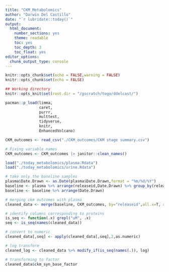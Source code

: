 ```yaml
---
title: "CKM_Metabolomics"
author: "Darwin Del Castillo"
date: "`r lubridate::today()`"
output:
  html_document:
    number_sections: yes
    theme: readable
    toc: yes
    toc_depth: 3
    toc_float: yes
editor_options: 
  chunk_output_type: console
---
```

```r
knitr::opts_chunk$set(echo = FALSE,warning = FALSE)
knitr::opts_chunk$set(echo = FALSE)

## Working directory
knitr::opts_knit$set(root.dir = "/gscratch/togo/ddelcast/")

```

```r
pacman::p_load(limma,
               caret,
               purrr,
               multtest,
               tidyverse,
               knitr,
               EnhancedVolcano)
```

```r
CKM_outcomes <- read_csv("./CKM_outcomes/CKM stage summary.csv")

# Fixing variable names
CKM_outcomes <- CKM_outcomes |> janitor::clean_names()
```

```r
load("./today_metabolomics/plasma.Rdata")
load("./today_metabolomics/urine.Rdata")
```

```r
# take only the baseline samples
plasma$Date.Drawn <- as.Date(plasma$Date.Drawn,format = "%m/%d/%Y")
baseline <- plasma %>% arrange(releaseid,Date.Drawn) %>% group_by(releaseid) %>% filter(row_number()==1)
baseline <- baseline %>% arrange(Date.Drawn)

# merging ckm outcomes with plasma
cleaned_data <- merge(baseline, CKM_outcomes, by="releaseid",all.x=T, all.y=F)
```

```r
# identify columns corresponding to proteins
is_seq <- function(.x) grepl("uM", .x)
seq <- is_seq(names(cleaned_data))

# convert to numeric
cleaned_data[,seq] <- apply(cleaned_data[,seq],2,as.numeric)

# log transform
cleaned_log <- cleaned_data %>% modify_if(is_seq(names(.)), log)
```

```r
# transforming to factor
cleaned_data$ckm_syn_base_factor
```




